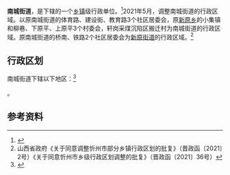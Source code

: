 {{中国乡级行政区|14/09/81/002/000
| 政府驻地 = 青年街和谐路6号
}}

'''南城街道'''，是{{PRC admin/fullname|14/09/81/002/000|3}}下辖的一个[[乡镇|乡镇]]级行政单位。<ref>{{PRC admin/ref sgc|{{PRC admin/parent|14/09/81/002/000}}}}</ref>2021年5月，调整南城街道的行政区域。以原南城街道的体育路、建设街、教育路3个社区居委会，原[[新原乡|新原乡]]的小集镇和柳巷、下原平、上原平3个村委会，轩岗采煤沉陷区搬迁村为南城街道的行政区域。原南城街道的桥南、铁路2个社区居委会为[[新原街道|新原街道]]的行政区域。<ref>山西省政府《关于同意调整忻州市部分乡镇行政区划的批复》（晋政函〔2021〕2号）《关于同意忻州市乡级行政区划调整的批复》（晋政函〔2021〕36号）</ref>

== 行政区划 ==

南城街道下辖以下地区：<ref>{{PRC admin/ref sgc|14/09/81/002/000}}</ref>

{{PRC admin/children|14/09/81/002/000}}。

== 参考资料 ==

{{reflist}}

{{PRC admin/navcat|14/09/81/002/000}}